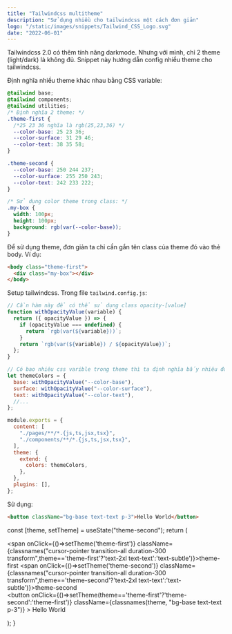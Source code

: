 ```yaml
---
title: "Tailwindcss multitheme"
description: "Sử dụng nhiều cho tailwindcss một cách đơn giản"
logo: "/static/images/snippets/Tailwind_CSS_Logo.svg"
date: "2022-06-01"
---
```


Tailwindcss 2.0 có thêm tính năng darkmode. Nhưng với mình, chỉ 2 theme (light/dark) là không đủ. Snippet này hướng dẫn config nhiều theme cho tailwindcss.

Định nghĩa nhiều theme khác nhau bằng CSS variable:

```css
@tailwind base;
@tailwind components;
@tailwind utilities;
/* Định nghĩa 2 theme: */
.theme-first {
  /*25 23 36 nghĩa là rgb(25,23,36) */
  --color-base: 25 23 36;
  --color-surface: 31 29 46;
  --color-text: 38 35 58;
}

.theme-second {
  --color-base: 250 244 237;
  --color-surface: 255 250 243;
  --color-text: 242 233 222;
}

/* Sử dụng color theme trong class: */
.my-box {
  width: 100px;
  height: 100px;
  background: rgb(var(--color-base));
}
```

Để sử dụng theme, đơn giản ta chỉ cần gắn tên class của theme đó vào thẻ body. Ví dụ:

```html
<body class="theme-first">
  <div class="my-box"></div>
</body>
```

Setup tailwindcss. Trong file `tailwind.config.js`:

```js
// Cần hàm này để có thể sử dụng class opacity-[value]
function withOpacityValue(variable) {
  return ({ opacityValue }) => {
    if (opacityValue === undefined) {
      return `rgb(var(${variable}))`;
    }
    return `rgb(var(${variable}) / ${opacityValue})`;
  };
}

// Có bao nhiêu css varible trong theme thì ta định nghĩa bấy nhiêu đó:
let themeColors = {
  base: withOpacityValue("--color-base"),
  surface: withOpacityValue("--color-surface"),
  text: withOpacityValue("--color-text"),
  //...
};

module.exports = {
  content: [
    "./pages/**/*.{js,ts,jsx,tsx}",
    "./components/**/*.{js,ts,jsx,tsx}",
  ],
  theme: {
    extend: {
      colors: themeColors,
    },
  },
  plugins: [],
};
```

Sử dụng:

```html
<button className="bg-base text-text p-3">Hello World</button>
```

  const [theme, setTheme] = useState("theme-second");
  return (
    <div className="w-full h-56 gap-5 theme-first bg-overlay flex-col flex justify-center items-center">
      <div className="space-x-5">
        <span onClick={()=>setTheme('theme-first')} className={classnames("cursor-pointer transition-all duration-300 transform",theme=='theme-first'?'text-2xl text-text':'text-subtle')}>theme-first</span>
        <span onClick={()=>setTheme('theme-second')} className={classnames("cursor-pointer transition-all duration-300 transform",theme=='theme-second'?'text-2xl text-text':'text-subtle')}>theme-second</span>
      </div>
      <button
      onClick={()=>setTheme(theme=='theme-first'?'theme-second':'theme-first')}
        className={classnames(theme, "bg-base text-text p-3")}
      >
        Hello World
      </button>
    </div>

);
}

<MyBtn />
